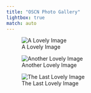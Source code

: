 ```yaml
---
title: "OSCN Photo Gallery"
lightbox: true
match: auto
---
```


![A Lovely Image](mv-1.jpg){group="ocsn-gallery-2024"}

![Another Lovely Image](mv-2.jpg){group="ocsn-gallery-2024"}

![The Last Lovely Image](mv-3.jpg){group="oscn-gallery-2024"}
